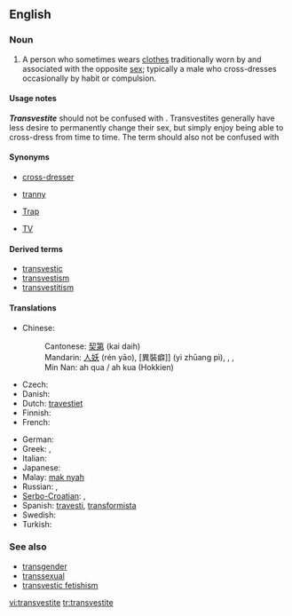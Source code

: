 ==English==
{{wikipedia}}

===Noun===
{{en-noun}}

# A person who sometimes wears [[clothes]] traditionally worn by and associated with the opposite [[sex]]; typically a male who cross-dresses occasionally by habit or compulsion.

====Usage notes====
'''''Transvestite''''' should not be confused with {{term|transsexual||someone who lives as the sex opposite that of his or her birth}}. Transvestites generally have less desire to permanently change their sex, but simply enjoy being able to cross-dress from time to time.  The term should also not be confused with {{term|drag queen||A male who wears women’s clothing for public performance}}

====Synonyms====
* [[cross-dresser]]
* {{qualifier|pejorative}} [[tranny]]
* {{qualifier|slang|pejorative}} [[Trap]]
* [[TV]]

====Derived terms====
* [[transvestic]]
* [[transvestism]]
* [[transvestitism]]

====Translations====
{{trans-top|cross-dresser}}
* Chinese:
*: Cantonese: [[契第]] (kai daih)
*: Mandarin: [[人妖]] (rén yāo), [異裝癖]] (yì zhūang pì),  {{t|zh|易裝癖|sc=Hani}},  {{t|zh|易装癖|tr=yìzhūangpì|sc=Hani}},  {{t|zh|人妖|tr=rényāo|sc=Hani}}
*: Min Nan: ah qua / ah kua (Hokkien)
* Czech: {{t-|cs|transvestita|m}}
* Danish: {{t-|da|transvestit}}
* Dutch: [[travestiet]]
* Finnish: {{t+|fi|transvestiitti}}
* French: {{t+|fr|travesti}}
{{trans-mid}}
* German: {{t-|de|Transvestit}}
* Greek: {{t|el|παρενδυσιομανής|m|tr=parendisiomanís|sc=Grek}}, {{qualifier|colloquial}} {{t|el|τραβεστί|n|tr=travestí|sc=Grek}}
* Italian: {{t+|it|travestito}}
* Japanese: {{t|ja|異性装者|tr=いせいそうしゃ, iseisōsha|sc=Jpan}}
* Malay: [[mak nyah]]
* Russian: {{t+|ru|трансвестит|m|sc=Cyrl}},  {{t|ru|трансвестит|m|tr=transvestít|sc=Cyrl}}
* [[Serbo-Croatian]]: {{t|sh|трансвестит|m|sc=Cyrl}},  {{t|sh|transvestit|m|sc=Cyrl}}
* Spanish: [[travesti]], [[transformista]] {{italbrac|Venezuela}}
* Swedish: {{t-|sv|transvestit|c}}
* Turkish: {{t+|tr|travesti}}
{{trans-bottom}}

===See also===
* [[transgender]]
* [[transsexual]]
* [[transvestic fetishism]]

[[vi:transvestite]]
[[tr:transvestite]]